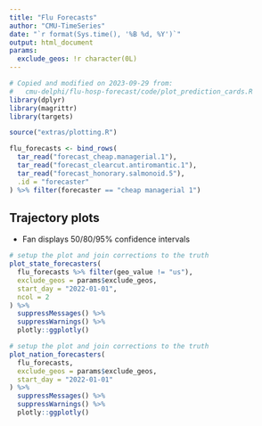 ```yaml
---
title: "Flu Forecasts"
author: "CMU-TimeSeries"
date: "`r format(Sys.time(), '%B %d, %Y')`"
output: html_document
params:
  exclude_geos: !r character(0L)
---
```


```r
# Copied and modified on 2023-09-29 from:
#   cmu-delphi/flu-hosp-forecast/code/plot_prediction_cards.R
library(dplyr)
library(magrittr)
library(targets)

source("extras/plotting.R")

flu_forecasts <- bind_rows(
  tar_read("forecast_cheap.managerial.1"),
  tar_read("forecast_clearcut.antiromantic.1"),
  tar_read("forecast_honorary.salmonoid.5"),
  .id = "forecaster"
) %>% filter(forecaster == "cheap managerial 1")
```

## Trajectory plots

- Fan displays 50/80/95% confidence intervals

```r
# setup the plot and join corrections to the truth
plot_state_forecasters(
  flu_forecasts %>% filter(geo_value != "us"),
  exclude_geos = params$exclude_geos,
  start_day = "2022-01-01",
  ncol = 2
) %>%
  suppressMessages() %>%
  suppressWarnings() %>%
  plotly::ggplotly()
```

```r
# setup the plot and join corrections to the truth
plot_nation_forecasters(
  flu_forecasts,
  exclude_geos = params$exclude_geos,
  start_day = "2022-01-01"
) %>%
  suppressMessages() %>%
  suppressWarnings() %>%
  plotly::ggplotly()
```
